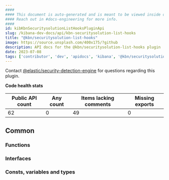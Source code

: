 ```yaml
---
####
#### This document is auto-generated and is meant to be viewed inside our experimental, new docs system.
#### Reach out in #docs-engineering for more info.
####
id: kibKbnSecuritysolutionListHooksPluginApi
slug: /kibana-dev-docs/api/kbn-securitysolution-list-hooks
title: "@kbn/securitysolution-list-hooks"
image: https://source.unsplash.com/400x175/?github
description: API docs for the @kbn/securitysolution-list-hooks plugin
date: 2023-07-08
tags: ['contributor', 'dev', 'apidocs', 'kibana', '@kbn/securitysolution-list-hooks']
---
```




Contact [@elastic/security-detection-engine](https://github.com/orgs/elastic/teams/security-detection-engine) for questions regarding this plugin.

**Code health stats**

| Public API count  | Any count | Items lacking comments | Missing exports |
|-------------------|-----------|------------------------|-----------------|
| 62 | 0 | 49 | 0 |

## Common

### Functions
<DocDefinitionList data={kbnSecuritysolutionListHooksObj.common.functions}/>

### Interfaces
<DocDefinitionList data={kbnSecuritysolutionListHooksObj.common.interfaces}/>

### Consts, variables and types
<DocDefinitionList data={kbnSecuritysolutionListHooksObj.common.misc}/>

